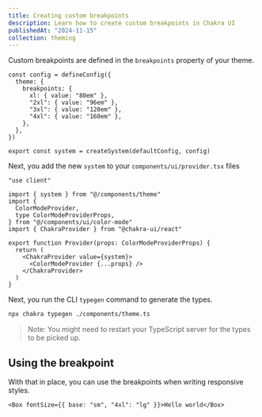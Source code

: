 ```yaml
---
title: Creating custom breakpoints
description: Learn how to create custom breakpoints in Chakra UI
publishedAt: "2024-11-15"
collection: theming
---
```


Custom breakpoints are defined in the `breakpoints` property of your theme.

```tsx title="components/theme.ts" /breakpoints: {/
const config = defineConfig({
  theme: {
    breakpoints: {
      xl: { value: "80em" },
      "2xl": { value: "96em" },
      "3xl": { value: "120em" },
      "4xl": { value: "160em" },
    },
  },
})

export const system = createSystem(defaultConfig, config)
```

Next, you add the new `system` to your `components/ui/provider.tsx` files

```tsx {3} /value={system}/
"use client"

import { system } from "@/components/theme"
import {
  ColorModeProvider,
  type ColorModeProviderProps,
} from "@/components/ui/color-mode"
import { ChakraProvider } from "@chakra-ui/react"

export function Provider(props: ColorModeProviderProps) {
  return (
    <ChakraProvider value={system}>
      <ColorModeProvider {...props} />
    </ChakraProvider>
  )
}
```

Next, you run the CLI `typegen` command to generate the types.

```bash
npx chakra typegen ./components/theme.ts
```

> Note: You might need to restart your TypeScript server for the types to be
> picked up.

## Using the breakpoint

With that in place, you can use the breakpoints when writing responsive styles.

```tsx /"4xl"/
<Box fontSize={{ base: "sm", "4xl": "lg" }}>Hello world</Box>
```

